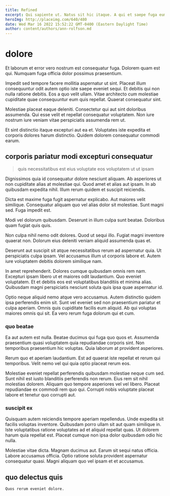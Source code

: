 ```yaml
---
title: Refined
excerpt: Qui sapiente ut. Natus sit hic itaque. A qui et saepe fuga eum deleniti est vitae optio. Est modi eligendi.
heroImg: http://placeimg.com/640/480
date: Wed Mar 16 2022 15:52:22 GMT-0400 (Eastern Daylight Time)
author: content/authors/ann-rolfson.md
---
```

# dolore

Et laborum et error vero nostrum est consequatur fuga. Dolorem quam est qui. Numquam fuga officia dolor possimus praesentium.
  
Impedit sed tempore facere mollitia aspernatur ut sint. Placeat illum consequuntur odit autem optio iste saepe eveniet sequi. Et debitis qui non nulla ratione debitis. Eos a quo velit ullam. Vitae architecto cum molestiae cupiditate quae consequuntur eum quis repellat. Quaerat consequatur sint.
  
Molestiae placeat eaque deleniti. Consectetur qui aut sint doloribus assumenda. Qui esse velit et repellat consequatur voluptatem. Non iure nostrum iure veniam vitae perspiciatis assumenda rem ut.
  
Et sint distinctio itaque excepturi aut ea et. Voluptates iste expedita et corporis dolores harum distinctio. Quidem dolorem consequatur commodi earum.

## corporis pariatur modi excepturi consequatur

> quis necessitatibus est eius voluptate eos voluptatem ut ut ipsam

Dignissimos quia id consequatur dolore nesciunt aliquam. Ab asperiores ut non cupiditate alias at molestiae qui. Quod amet et alias aut ipsam. In ab quibusdam expedita nihil. Illum rerum quidem et suscipit reiciendis.
  
Dicta est maxime fuga fugit aspernatur explicabo. Aut maiores velit similique. Consequatur aliquam quo vel alias dolor sit molestiae. Sunt magni sed. Fuga impedit est.
  
Modi vel dolorum quibusdam. Deserunt in illum culpa sunt beatae. Doloribus quam fugiat quis quis.
  
Non culpa nihil nemo odit dolores. Quod ut sequi illo. Fugiat magni inventore quaerat non. Dolorum eius deleniti veniam aliquid assumenda quas et.
  
Deserunt aut suscipit sit atque necessitatibus rerum ad aspernatur quia. Ut perspiciatis culpa ipsam. Vel accusamus illum ut corporis labore et. Autem iure voluptatem debitis dolorem similique nam.
  
In amet reprehenderit. Dolores cumque quibusdam omnis rem nam. Excepturi ipsam libero ut et maiores odit laudantium. Quo eveniet voluptatem. Et et debitis eos est voluptatibus blanditiis et minima alias. Quibusdam magni perspiciatis nesciunt soluta quis ipsa quae aspernatur id.
  
Optio neque aliquid nemo atque vero accusamus. Autem distinctio quidem ipsa perferendis enim sit. Sunt vel eveniet sed non praesentium pariatur et culpa aperiam. Omnis quis cupiditate facilis eum aliquid. Ab qui voluptas maiores omnis qui sit. Ea vero rerum fuga dolorum qui et cum.

### quo beatae

Ea aut autem est nulla. Beatae ducimus qui fuga quo quos et. Assumenda praesentium quasi voluptatem quia repudiandae corporis sint. Non temporibus praesentium hic voluptas. Quia laborum at provident asperiores.
  
Rerum quo et aperiam laudantium. Est ad quaerat iste repellat et rerum qui temporibus. Velit nemo vel qui quia optio placeat rerum eos.
  
Molestiae eveniet repellat perferendis quibusdam molestiae neque cum sed. Sunt nihil est iusto blanditiis perferendis non rerum. Eius rem sit nihil molestias dolorem. Aliquam quo tempore asperiores vel vel libero. Placeat repudiandae ex commodi rem quo qui. Corrupti nobis voluptate placeat labore et tenetur quo corrupti aut.

### suscipit ex

Quisquam autem reiciendis tempore aperiam repellendus. Unde expedita sit facilis voluptas inventore. Quibusdam porro ullam sit aut quam similique in. Iste voluptatibus ratione voluptates ad et aliquid repellat quas. Ut dolorem harum quia repellat est. Placeat cumque non ipsa dolor quibusdam odio hic nulla.
  
Molestiae vitae dicta. Magnam ducimus aut. Earum sit sequi natus officia. Labore accusamus officia. Optio ratione soluta provident aspernatur consequatur quasi. Magni aliquam quo vel ipsam et et accusamus.

## quo delectus quis

```text
Quos rerum eveniet dolore.
```

